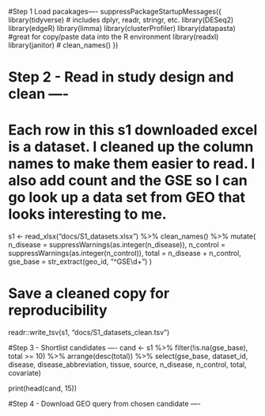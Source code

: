 
#Step 1 Load pacakages----
suppressPackageStartupMessages({
library(tidyverse)    # includes dplyr, readr, stringr, etc.
library(DESeq2)
library(edgeR)
library(limma)
library(clusterProfiler)
library(datapasta)  #great for copy/paste data into the R environment
library(readxl)
library(janitor)    # clean_names()
})

# Step 2 - Read in study design and clean ----
# Each row in this s1 downloaded excel is a dataset. I cleaned up the column names to make them easier to read. I also add count and the GSE so I can go look up a data set from GEO that looks interesting to me.
s1 <- read_xlsx("docs/S1_datasets.xlsx") %>%
  clean_names() %>%
  mutate(
  n_disease = suppressWarnings(as.integer(n_disease)),
  n_control = suppressWarnings(as.integer(n_control)),
  total = n_disease + n_control,
  gse_base = str_extract(geo_id, "^GSE\\d+")
)

# Save a cleaned copy for reproducibility
readr::write_tsv(s1, "docs/S1_datasets_clean.tsv")

#Step 3 - Shortlist candidates ----
cand <- s1 %>%
  filter(!is.na(gse_base), total >= 10) %>%
  arrange(desc(total)) %>%
  select(gse_base, dataset_id, disease, disease_abbreviation, tissue, source, n_disease, n_control, total, covariate)
  
print(head(cand, 15))

#Step 4 - Download GEO query from chosen candidate ----

